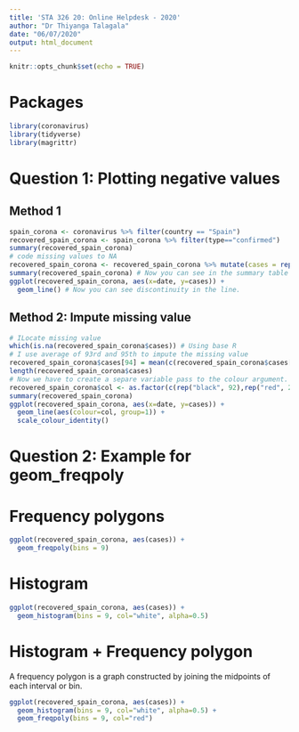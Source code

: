 ```yaml
---
title: 'STA 326 20: Online Helpdesk - 2020'
author: "Dr Thiyanga Talagala"
date: "06/07/2020"
output: html_document
---
```


```r
knitr::opts_chunk$set(echo = TRUE)
```

# Packages

```r
library(coronavirus)
library(tidyverse)
library(magrittr)

```

# Question 1: Plotting negative values

## Method 1

```r

spain_corona <- coronavirus %>% filter(country == "Spain")
recovered_spain_corona <- spain_corona %>% filter(type=="confirmed")
summary(recovered_spain_corona)
# code missing values to NA
recovered_spain_corona <- recovered_spain_corona %>% mutate(cases = replace(cases, which(cases < 0), NA))
summary(recovered_spain_corona) # Now you can see in the summary table there are no negative values instead we have NA's
ggplot(recovered_spain_corona, aes(x=date, y=cases)) +
  geom_line() # Now you can see discontinuity in the line.
```

## Method 2: Impute missing value

```r
# ILocate missing value
which(is.na(recovered_spain_corona$cases)) # Using base R
# I use average of 93rd and 95th to impute the missing value
recovered_spain_corona$cases[94] = mean(c(recovered_spain_corona$cases[93], recovered_spain_corona$cases[95]))
length(recovered_spain_corona$cases)
# Now we have to create a separe variable pass to the colour argument. I called the new variable col.
recovered_spain_corona$col <- as.factor(c(rep("black", 92),rep("red", 2), rep("black", 112-94)))
summary(recovered_spain_corona)
ggplot(recovered_spain_corona, aes(x=date, y=cases)) +
  geom_line(aes(colour=col, group=1)) + 
  scale_colour_identity()

```


# Question 2: Example for geom_freqpoly

# Frequency polygons

```r
ggplot(recovered_spain_corona, aes(cases)) +
  geom_freqpoly(bins = 9)
```

# Histogram

```r
ggplot(recovered_spain_corona, aes(cases)) +
  geom_histogram(bins = 9, col="white", alpha=0.5)
```

# Histogram + Frequency polygon

A frequency polygon is a graph constructed by joining the midpoints of each interval or bin.

```r
ggplot(recovered_spain_corona, aes(cases)) +
  geom_histogram(bins = 9, col="white", alpha=0.5) + 
  geom_freqpoly(bins = 9, col="red")
```

